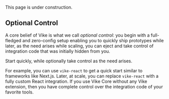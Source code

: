 
<Construction>This page is under construction.</Construction>

## Optional Control

A core belief of Vike is what we call *optional control*: you begin with a full-fledged and zero-config setup enabling you to quickly ship prototypes while later, as the need arises while scaling, you can eject and take control of integration code that was initially hidden from you.

Start quickly, while optionally take control as the need arises.

For example, you can use <Link href="/react#vike-extension">`vike-react`</Link> to get a quick start similar to frameworks like Next.js. Later, at scale, you can replace `vike-react` with a fully custom React integration. If you use Vike Core without any Vike extension, then you have complete control over the integration code of your favorite tools.
